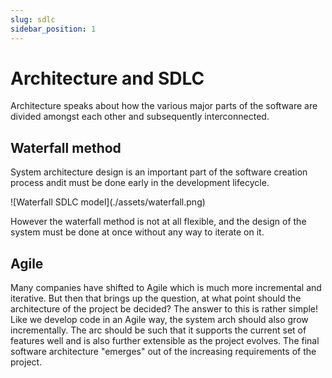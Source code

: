 ```yaml
---
slug: sdlc
sidebar_position: 1
---
```


# Architecture and SDLC

Architecture speaks about how the various major parts of the software are divided amongst each other and subsequently interconnected.

## Waterfall method

System architecture design is an important part of the software creation process andit must be done early in the development lifecycle.

<div style={{ display: "flex", width: "100%", justifyContent: "center" }}>
  ![Waterfall SDLC model](./assets/waterfall.png)
</div>

However the waterfall method is not at all flexible, and the design of the system must be done at once without any way to iterate on it.

## Agile

Many companies have shifted to Agile which is much more incremental and iterative. But then that brings up the question, at what point should the architecture of the project be decided? The answer to this is rather simple! Like we develop code in an Agile way, the system arch should also grow incrementally. The arc should be such that it supports the current set of features well and is also further extensible as the project evolves. The final software architecture "emerges" out of the increasing requirements of the project.
